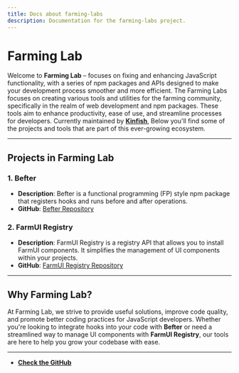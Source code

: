 ```yaml
---
title: Docs about farming-labs
description: Documentation for the farming-labs project.
---
```


# Farming Lab

Welcome to **Farming Lab** –  focuses on fixing and enhancing JavaScript functionality, with a series of npm packages and APIs designed to make your development process smoother and more efficient.
The Farming Labs focuses on creating various tools and utilities for the farming community, specifically in the realm of web development and npm packages. These tools aim to enhance productivity, ease of use, and streamline processes for developers.
Currently maintained by [**Kinfish**](https://github.com/Kinfe123), Below you'll find some of the projects and tools that are part of this ever-growing ecosystem.

---

## Projects in Farming Lab

### 1. **Befter**
- **Description**: Befter is a functional programming (FP) style npm package that registers hooks and runs before and after operations.
- **GitHub**: [Befter Repository](https://github.com/Kinfe123)

### 2. **FarmUI Registry**
- **Description**: FarmUI Registry is a registry API that allows you to install FarmUI components. It simplifies the management of UI components within your projects.
- **GitHub**: [FarmUI Registry Repository](https://github.com/Kinfe123)

---

## Why Farming Lab?
At Farming Lab, we strive to provide useful solutions, improve code quality, and promote better coding practices for JavaScript developers. Whether you're looking to integrate hooks into your code with **Befter** or need a streamlined way to manage UI components with **FarmUI Registry**, our tools are here to help you grow your codebase with ease.

---

- **[Check the GitHub](https://github.com/Kinfe123)**
